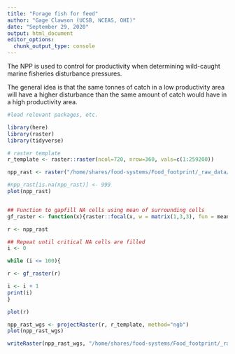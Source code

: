 ```yaml
---
title: "Forage fish for feed"
author: "Gage Clawson (UCSB, NCEAS, OHI)"
date: "September 29, 2020"
output: html_document
editor_options: 
  chunk_output_type: console
---
```


The NPP is used to control for productivity when determining wild-caught marine fisheries disturbance pressures.  

The general idea is that the same tonnes of catch in a low productivity area will have a higher disturbance than the same amount of catch would have in a high productivity area.

```r
#load relevant packages, etc.

library(here)
library(raster)
library(tidyverse)

# raster template
r_template <- raster::raster(ncol=720, nrow=360, vals=c(1:259200))

```


```r

npp_rast <- raster("/home/shares/food-systems/Food_footprint/_raw_data/CHI_data/annual_mean_npp_2015.tif")

#npp_rast[is.na(npp_rast)] <- 999
plot(npp_rast)


## Function to gapfill NA cells using mean of surrounding cells
gf_raster <- function(x){raster::focal(x, w = matrix(1,3,3), fun = mean, na.rm=TRUE, pad = TRUE, NAonly=TRUE)}

r <- npp_rast

## Repeat until critical NA cells are filled
i <- 0

while (i <= 100){

r <- gf_raster(r)

i <- i + 1
print(i)
}

plot(r)

npp_rast_wgs <- projectRaster(r, r_template, method="ngb")
plot(npp_rast_wgs)

writeRaster(npp_rast_wgs, "/home/shares/food-systems/Food_footprint/_raw_data/CHI_data/annal_mean_npp_2015_gf_wgs.tif", overwrite=TRUE)

```
